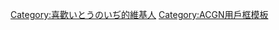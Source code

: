 {{Userbox
  |border-c = #FF9999
  |border-s = 1
  |id-c     = #FF9999
  |id-s     = 10
  |id-fc    = #ffff99
  |info-c   = #FF9999
  |info-s   = 10
  |info-fc  = #000000
  |id       = {{lang|ja|いとう<br>のいぢ}}
  |info     = 這個用戶喜歡'''[[いとうのいぢ|粉紅色的生物]]'''。
}}
<includeonly>[[Category:喜歡いとうのいぢ的維基人]]</includeonly>
<noinclude>[[Category:ACGN用戶框模板]]</noinclude>